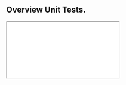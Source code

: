 
<Meta title="Tests/Unit" />

## Overview Unit Tests.

<iframe src="./coverage/index.html">Wird geladen... Oder auch nicht</iframe>

<style>
  {`
  iframe {
  width: 100%;
  min-height: 400px;
  height: 100%;
  border: 0;
`}
</style>
